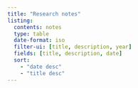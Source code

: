 ```yaml
---
title: "Research notes"
listing:
  contents: notes
  type: table
  date-format: iso
  filter-ui: [title, description, year]
  fields: [title, description, date]
  sort:
    - "date desc"
    - "title desc"
---
```


